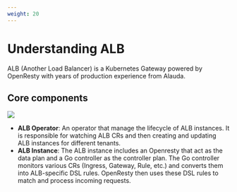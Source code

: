 ```yaml
---
weight: 20
---
```


# Understanding ALB

ALB (Another Load Balancer) is a Kubernetes Gateway powered by OpenResty with years of production experience from Alauda.

## Core components

![](../assets/alb_architecture.png)

- **ALB Operator**: An operator that manage the lifecycle of ALB instances. It is responsible for watching ALB CRs and then creating and updating ALB instances for different tenants.
- **ALB Instance**: The ALB instance includes an Openresty that act as the data plan and a Go controller as the controller plan.
The Go controller monitors various CRs (Ingress, Gateway, Rule, etc.) and converts them into ALB-specific DSL rules. OpenResty then uses these DSL rules to match and process incoming requests.
